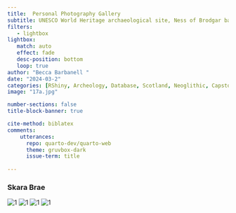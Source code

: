 ---
title:  Personal Photography Gallery 
subtitle: UNESCO World Heritage archaeological site, Ness of Brodgar based in Orkney Scotland
filters:
   - lightbox
lightbox:
   match: auto
   effect: fade
   desc-position: bottom
   loop: true
author: "Becca Barbanell "
date: "2024-03-2"
categories: [RShiny, Archeology, Database, Scotland, Neoglithic, Capstone]
image: "17a.jpg"

number-sections: false
title-block-banner: true

cite-method: biblatex
comments: 
    utterances: 
      repo: quarto-dev/quarto-web
      theme: gruvbox-dark
      issue-term: title
      
---


### Skara Brae


![1](101s.jpg){group="skarabrae"}
![1](102s.jpg){group="skarabrae"}
![1](103s.jpg){group="skarabrae"}
![1](104s.jpg){group="skarabrae"}
